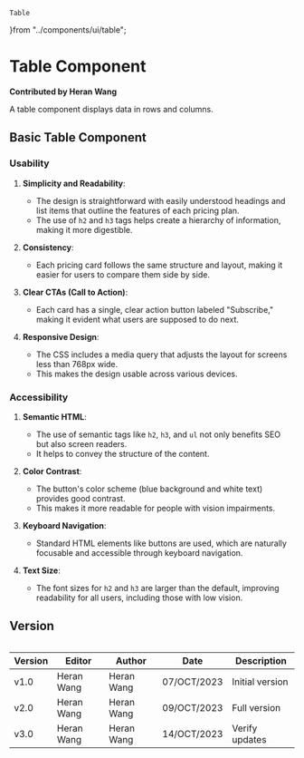     Table
}from "../components/ui/table";

# Table Component

**Contributed by Heran Wang**

A table component displays data in rows and columns.

## Basic Table Component

<Table />

### Usability

1. **Simplicity and Readability**: 
   - The design is straightforward with easily understood headings and list items that outline the features of each pricing plan.
   - The use of `h2` and `h3` tags helps create a hierarchy of information, making it more digestible.

2. **Consistency**: 
   - Each pricing card follows the same structure and layout, making it easier for users to compare them side by side.

3. **Clear CTAs (Call to Action)**: 
   - Each card has a single, clear action button labeled "Subscribe," making it evident what users are supposed to do next.

4. **Responsive Design**: 
   - The CSS includes a media query that adjusts the layout for screens less than 768px wide.
   - This makes the design usable across various devices.

### Accessibility

1. **Semantic HTML**: 
   - The use of semantic tags like `h2`, `h3`, and `ul` not only benefits SEO but also screen readers.
   - It helps to convey the structure of the content.

2. **Color Contrast**: 
   - The button's color scheme (blue background and white text) provides good contrast.
   - This makes it more readable for people with vision impairments.

3. **Keyboard Navigation**: 
   - Standard HTML elements like buttons are used, which are naturally focusable and accessible through keyboard navigation.

4. **Text Size**: 
   - The font sizes for `h2` and `h3` are larger than the default, improving readability for all users, including those with low vision.

## Version
| Version | Editor | Author | Date | Description |
| ---- | ---- | ---- | ---- | ---- |
| v1.0 | Heran Wang | Heran Wang | 07/OCT/2023 | Initial version |
| v2.0 | Heran Wang | Heran Wang | 09/OCT/2023 | Full version |
| v3.0 | Heran Wang | Heran Wang | 14/OCT/2023 | Verify updates |

